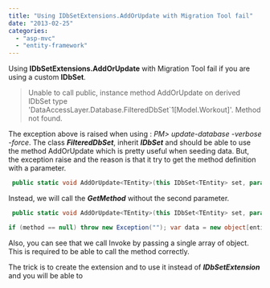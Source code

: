 ```yaml
---
title: "Using IDbSetExtensions.AddOrUpdate with Migration Tool fail"
date: "2013-02-25"
categories: 
  - "asp-mvc"
  - "entity-framework"
---
```


Using **IDbSetExtensions.AddOrUpdate** with Migration Tool fail if you are using a custom **IDbSet**.

> Unable to call public, instance method AddOrUpdate on derived IDbSet type 'DataAccessLayer.Database.FilteredDbSet`1[Model.Workout]'. Method not found.

The exception above is raised when using : _PM> update-database -verbose -force_. The class _**FilteredDbSet**_, inherit _**IDbSet**_ and should be able to use the method AddOrUpdate which is pretty useful when seeding data. But, the exception raise and the reason is that it try to get the method definition with a parameter.

```csharp
 public static void AddOrUpdate<TEntity>(this IDbSet<TEntity> set, params TEntity[] entities) where TEntity : class { RuntimeFailureMethods.Requires(set != null, (string) null, "set != null"); RuntimeFailureMethods.Requires(entities != null, (string) null, "entities != null"); DbSet<TEntity> set1 = set as DbSet<TEntity>; if (set1 != null) { InternalSet<TEntity> internalSet = (InternalSet<TEntity>) set1.InternalSet; IDbSetExtensions.AddOrUpdate<TEntity>(set1, IDbSetExtensions.GetKeyProperties<TEntity>(typeof (TEntity), internalSet), entities); } else { Type type = set.GetType(); MethodInfo method = type.GetMethod("AddOrUpdate", new Type[1] { typeof (TEntity[]) }); if (method == (MethodInfo) null) throw System.Data.Entity.Resources.Error.UnableToDispatchAddOrUpdate((object) type); method.Invoke((object) set, (object[]) new TEntity[1][] { entities }); } } 
```

Instead, we will call the _**GetMethod**_ without the second parameter.

```csharp
 public static void AddOrUpdate<TEntity>(this IDbSet<TEntity> set, params TEntity[] entities) where TEntity : class { var set1 = set as DbSet<TEntity>; if (set1 != null) { System.Data.Entity.Migrations.IDbSetExtensions.AddOrUpdate(set,entities); } else { Type type = set.GetType(); MethodInfo method = type.GetMethod("AddOrUpdate");

if (method == null) throw new Exception(""); var data = new object[entities.Length]; for (int i = 0; i < entities.Length; i++) { data[i] = entities[i]; } method.Invoke(set, data); } } 
```

Also, you can see that we call Invoke by passing a single array of object. This is required to be able to call the method correctly.

The trick is to create the extension and to use it instead of **_IDbSetExtension_** and you will be able to
